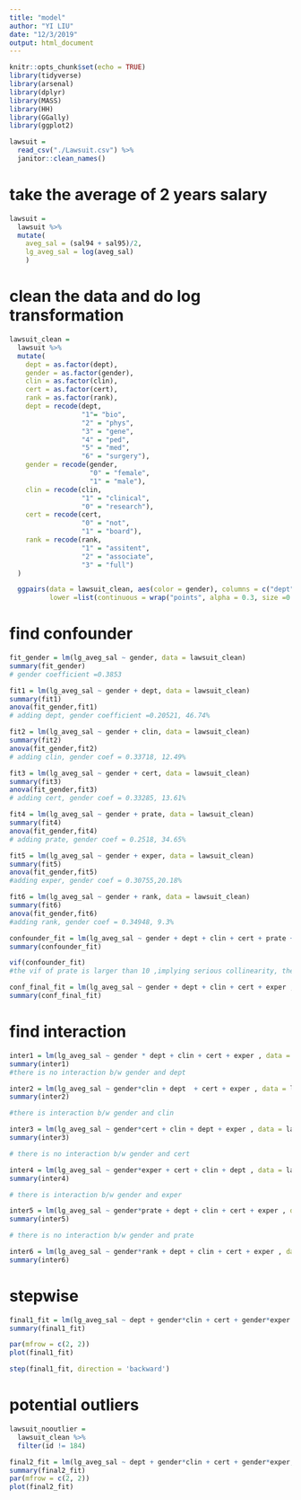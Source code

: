 ```yaml
---
title: "model"
author: "YI LIU"
date: "12/3/2019"
output: html_document
---
```


```r
knitr::opts_chunk$set(echo = TRUE)
library(tidyverse)
library(arsenal)
library(dplyr)
library(MASS)
library(HH)
library(GGally)
library(ggplot2)
```

```r
lawsuit = 
  read_csv("./Lawsuit.csv") %>% 
  janitor::clean_names()
```

# take the average of 2 years salary

```r
lawsuit = 
  lawsuit %>% 
  mutate(
    aveg_sal = (sal94 + sal95)/2,
    lg_aveg_sal = log(aveg_sal)
    )
```

# clean the data and do log transformation

```r
lawsuit_clean =
  lawsuit %>% 
  mutate(
    dept = as.factor(dept),
    gender = as.factor(gender),
    clin = as.factor(clin),
    cert = as.factor(cert),
    rank = as.factor(rank),
    dept = recode(dept, 
                  "1"= "bio",
                  "2" = "phys",
                  "3" = "gene",
                  "4" = "ped",
                  "5" = "med", 
                  "6" = "surgery"),
    gender = recode(gender, 
                    "0" = "female",
                    "1" = "male"),
    clin = recode(clin, 
                  "1" = "clinical",
                  "0" = "research"),
    cert = recode(cert, 
                  "0" = "not",
                  "1" = "board"),
    rank = recode(rank, 
                  "1" = "assitent",
                  "2" = "associate",
                  "3" = "full")
  ) 


```

```r
  ggpairs(data = lawsuit_clean, aes(color = gender), columns = c("dept", "clin", "cert", "prate", "exper", "rank", "gender", "lg_aveg_sal"),
          lower =list(continuous = wrap("points", alpha = 0.3, size =0.1),combo = wrap("dot", alpha = 0.4, size = 0.2)))
```



# find confounder

```r
fit_gender = lm(lg_aveg_sal ~ gender, data = lawsuit_clean)
summary(fit_gender)
# gender coefficient =0.3853

fit1 = lm(lg_aveg_sal ~ gender + dept, data = lawsuit_clean)
summary(fit1)
anova(fit_gender,fit1)
# adding dept, gender coefficient =0.20521, 46.74%

fit2 = lm(lg_aveg_sal ~ gender + clin, data = lawsuit_clean)
summary(fit2)
anova(fit_gender,fit2)
# adding clin, gender coef = 0.33718, 12.49%

fit3 = lm(lg_aveg_sal ~ gender + cert, data = lawsuit_clean)
summary(fit3)
anova(fit_gender,fit3)
# adding cert, gender coef = 0.33285, 13.61%

fit4 = lm(lg_aveg_sal ~ gender + prate, data = lawsuit_clean)
summary(fit4)
anova(fit_gender,fit4)
# adding prate, gender coef = 0.2518, 34.65%

fit5 = lm(lg_aveg_sal ~ gender + exper, data = lawsuit_clean)
summary(fit5)
anova(fit_gender,fit5)
#adding exper, gender coef = 0.30755,20.18%

fit6 = lm(lg_aveg_sal ~ gender + rank, data = lawsuit_clean)
summary(fit6)
anova(fit_gender,fit6)
#adding rank, gender coef = 0.34948, 9.3%

confounder_fit = lm(lg_aveg_sal ~ gender + dept + clin + cert + prate + exper, data = lawsuit_clean)
summary(confounder_fit)

vif(confounder_fit)
#the vif of prate is larger than 10 ,implying serious collinearity, then we drop prate

conf_final_fit = lm(lg_aveg_sal ~ gender + dept + clin + cert + exper , data = lawsuit_clean)
summary(conf_final_fit)


```

# find interaction

```r
inter1 = lm(lg_aveg_sal ~ gender * dept + clin + cert + exper , data = lawsuit_clean)
summary(inter1)
#there is no interaction b/w gender and dept

inter2 = lm(lg_aveg_sal ~ gender*clin + dept  + cert + exper , data = lawsuit_clean)
summary(inter2)

#there is interaction b/w gender and clin

inter3 = lm(lg_aveg_sal ~ gender*cert + clin + dept + exper , data = lawsuit_clean)
summary(inter3)

# there is no interaction b/w gender and cert

inter4 = lm(lg_aveg_sal ~ gender*exper + cert + clin + dept , data = lawsuit_clean)
summary(inter4)

# there is interaction b/w gender and exper

inter5 = lm(lg_aveg_sal ~ gender*prate + dept + clin + cert + exper , data = lawsuit_clean)
summary(inter5)

# there is no interaction b/w gender and prate

inter6 = lm(lg_aveg_sal ~ gender*rank + dept + clin + cert + exper , data = lawsuit_clean)
summary(inter6)

```

# stepwise
```r
final1_fit = lm(lg_aveg_sal ~ dept + gender*clin + cert + gender*exper , data = lawsuit_clean)
summary(final1_fit)

par(mfrow = c(2, 2))
plot(final1_fit)

step(final1_fit, direction = 'backward')
```


# potential outliers

```r
lawsuit_nooutlier = 
  lawsuit_clean %>% 
  filter(id != 184)

final2_fit = lm(lg_aveg_sal ~ dept + gender*clin + cert + gender*exper, data = lawsuit_nooutlier)
summary(final2_fit)
par(mfrow = c(2, 2))
plot(final2_fit)
```


